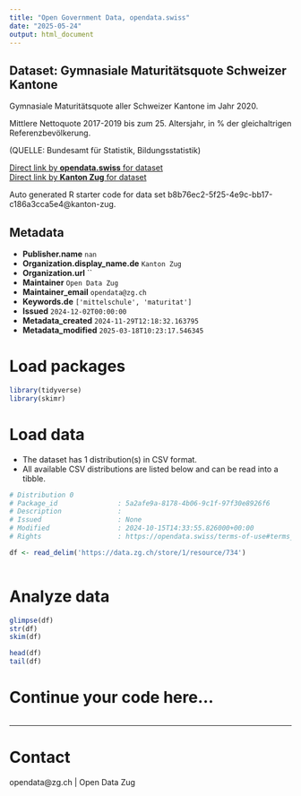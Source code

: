 ```yaml
---
title: "Open Government Data, opendata.swiss"
date: "2025-05-24"
output: html_document
---
```


## Dataset: Gymnasiale Maturitätsquote Schweizer Kantone

Gymnasiale Maturitätsquote aller Schweizer Kantone im Jahr 2020.

Mittlere Nettoquote 2017-2019 bis zum 25. Altersjahr, in % der gleichaltrigen Referenzbevölkerung.

(QUELLE: Bundesamt für Statistik, Bildungsstatistik)

[Direct link by **opendata.swiss** for dataset](https://opendata.swiss/de/dataset/gymnasiale-maturitatsquote-schweizer-kantone)<br>
[Direct link by **Kanton Zug** for dataset](https://www.zg.ch/behoerden/gesundheitsdirektion/statistikfachstelle/themen/bildung/mittelschulen)

Auto generated R starter code for data set b8b76ec2-5f25-4e9c-bb17-c186a3cca5e4@kanton-zug.

## Metadata

- **Publisher.name** `nan`
- **Organization.display_name.de** `Kanton Zug`
- **Organization.url** ``
- **Maintainer** `Open Data Zug`
- **Maintainer_email** `opendata@zg.ch`
- **Keywords.de** `['mittelschule', 'maturitat']`
- **Issued** `2024-12-02T00:00:00`
- **Metadata_created** `2024-11-29T12:18:32.163795`
- **Metadata_modified** `2025-03-18T10:23:17.546345`


# Load packages

```r

library(tidyverse)
library(skimr)

```

# Load data

-   The dataset has 1 distribution(s) in CSV format.
-   All available CSV distributions are listed below and can be read into a tibble.

```r

# Distribution 0
# Package_id               : 5a2afe9a-8178-4b06-9c1f-97f30e8926f6
# Description              : 
# Issued                   : None
# Modified                 : 2024-10-15T14:33:55.826000+00:00
# Rights                   : https://opendata.swiss/terms-of-use#terms_by

df <- read_delim('https://data.zg.ch/store/1/resource/734')



```

# Analyze data

```r

glimpse(df)
str(df)
skim(df)

head(df)
tail(df)

```

# Continue your code here...

```r

```

------------------------------------------------------------------------

# Contact

opendata@zg.ch | Open Data Zug
